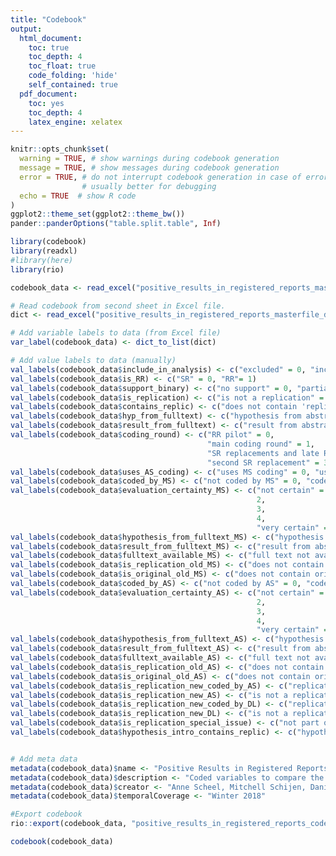 ---
title: "Codebook"
output:
  html_document:
    toc: true
    toc_depth: 4
    toc_float: true
    code_folding: 'hide'
    self_contained: true
  pdf_document:
    toc: yes
    toc_depth: 4
    latex_engine: xelatex
---

```{r setup, include = FALSE}
knitr::opts_chunk$set(
  warning = TRUE, # show warnings during codebook generation
  message = TRUE, # show messages during codebook generation
  error = TRUE, # do not interrupt codebook generation in case of errors,
                # usually better for debugging
  echo = TRUE  # show R code
)
ggplot2::theme_set(ggplot2::theme_bw())
pander::panderOptions("table.split.table", Inf)
```

```{r prepare_codebook}
library(codebook)
library(readxl)
#library(here)
library(rio)

codebook_data <- read_excel("positive_results_in_registered_reports_masterfile_data.xlsx", n_max = 243)

# Read codebook from second sheet in Excel file.
dict <- read_excel("positive_results_in_registered_reports_masterfile_data.xlsx", sheet = "codebook")

# Add variable labels to data (from Excel file)
var_label(codebook_data) <- dict_to_list(dict)

# Add value labels to data (manually)
val_labels(codebook_data$include_in_analysis) <- c("excluded" = 0, "included" = 1)
val_labels(codebook_data$is_RR) <- c("SR" = 0, "RR"= 1)
val_labels(codebook_data$support_binary) <- c("no support" = 0, "partial or full support" = 1)
val_labels(codebook_data$is_replication) <- c("is not a replication" = 0, "is a replication" = 1)
val_labels(codebook_data$contains_replic) <- c("does not contain 'replic'" = 0, "contains 'replic'" = 1)
val_labels(codebook_data$hyp_from_fulltext) <- c("hypothesis from abstract alone" = 0, "hypothesis from full text" = 1)
val_labels(codebook_data$result_from_fulltext) <- c("result from abstract alone" = 0, "result from full text" = 1)
val_labels(codebook_data$coding_round) <- c("RR pilot" = 0,
                                            "main coding round" = 1,
                                            "SR replacements and late RR additions" = 2,
                                            "second SR replacement" = 3)
val_labels(codebook_data$uses_AS_coding) <- c("uses MS coding" = 0, "uses AS coding" = 1)
val_labels(codebook_data$coded_by_MS) <- c("not coded by MS" = 0, "coded by MS" = 1)
val_labels(codebook_data$evaluation_certainty_MS) <- c("not certain" = 1,
                                                       2,
                                                       3,
                                                       4,
                                                       "very certain" = 5)
val_labels(codebook_data$hypothesis_from_fulltext_MS) <- c("hypothesis from abstract alone" = 0, "hypothesis from full text" = 1)
val_labels(codebook_data$result_from_fulltext_MS) <- c("result from abstract alone" = 0, "result from full text" = 1)
val_labels(codebook_data$fulltext_available_MS) <- c("full text not available" = 0, "full text available" = 1)
val_labels(codebook_data$is_replication_old_MS) <- c("does not contain a replication" = 0, "contains a replication" = 1)
val_labels(codebook_data$is_original_old_MS) <- c("does not contain original work" = 0, "contains original work" = 1)
val_labels(codebook_data$coded_by_AS) <- c("not coded by AS" = 0, "coded by AS" = 1)
val_labels(codebook_data$evaluation_certainty_AS) <- c("not certain" = 1,
                                                       2,
                                                       3,
                                                       4,
                                                       "very certain" = 5)
val_labels(codebook_data$hypothesis_from_fulltext_AS) <- c("hypothesis from abstract alone" = 0, "hypothesis from full text" = 1)
val_labels(codebook_data$result_from_fulltext_AS) <- c("result from abstract alone" = 0, "result from full text" = 1)
val_labels(codebook_data$fulltext_available_AS) <- c("full text not available" = 0, "full text available" = 1)
val_labels(codebook_data$is_replication_old_AS) <- c("does not contain a replication" = 0, "contains a replication" = 1)
val_labels(codebook_data$is_original_old_AS) <- c("does not contain original work" = 0, "contains original work" = 1)
val_labels(codebook_data$is_replication_new_coded_by_AS) <- c("replication status not coded by AS" = 0, "replication status coded by AS" = 1)
val_labels(codebook_data$is_replication_new_AS) <- c("is not a replication" = 0, "is a replication" = 1)
val_labels(codebook_data$is_replication_new_coded_by_DL) <- c("replication status not coded by DL" = 0, "replication status coded by DL" = 1)
val_labels(codebook_data$is_replication_new_DL) <- c("is not a replication" = 0, "is a replication" = 1)
val_labels(codebook_data$is_replication_special_issue) <- c("not part of replication special issue" = 0, "part of replication special issue" = 1)
val_labels(codebook_data$hypothesis_intro_contains_replic) <- c("hypothesis intro does not contain 'replic'" = 0, "hypothesis intro contains 'replic'" = 1)


# Add meta data
metadata(codebook_data)$name <- "Positive Results in Registered Reports in Psychology"
metadata(codebook_data)$description <- "Coded variables to compare the proportion of papers that find support for their first tested hypothesis between Registered Reports and standard reports in psychology"
metadata(codebook_data)$creator <- "Anne Scheel, Mitchell Schijen, Daniël Lakens"
metadata(codebook_data)$temporalCoverage <- "Winter 2018"

#Export codebook
rio::export(codebook_data, "positive_results_in_registered_reports_codebook.rds") # to R data structure file

```

```{r codebook}
codebook(codebook_data)
```
